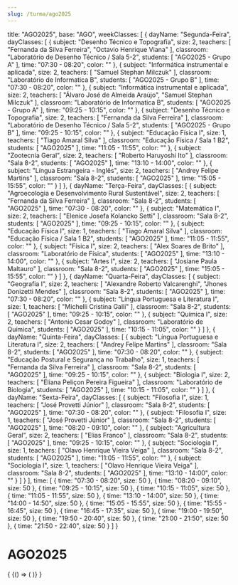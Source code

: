 ```yaml
---
slug: /turma/ago2025
---
```

  title: "AGO2025",
  base: "AGO",
  weekClasses: [
    {
      dayName: "Segunda-Feira",
      dayClasses: [
        {
          subject: "Desenho Técnico e Topografia",
          size: 2,
          teachers: [
            "Fernanda da Silva Ferreira",
            "Octavio Henrique Viana"
          ],
          classroom: "Laboratório de Desenho Técnico / Sala 5-2",
          students: [
            "AGO2025 - Grupo A"
          ],
          time: "07:30 - 08:20",
          color: ""
        },
        {
          subject: "Informática instrumental e aplicada",
          size: 2,
          teachers: [
            "Samuel Stephan Milczuk"
          ],
          classroom: "Laboratório de Informatica B",
          students: [
            "AGO2025 - Grupo B"
          ],
          time: "07:30 - 08:20",
          color: ""
        },
        {
          subject: "Informática instrumental e aplicada",
          size: 2,
          teachers: [
            "Álvaro José de Almeida Araújo",
            "Samuel Stephan Milczuk"
          ],
          classroom: "Laboratório de Informatica B",
          students: [
            "AGO2025 - Grupo A"
          ],
          time: "09:25 - 10:15",
          color: ""
        },
        {
          subject: "Desenho Técnico e Topografia",
          size: 2,
          teachers: [
            "Fernanda da Silva Ferreira"
          ],
          classroom: "Laboratório de Desenho Técnico / Sala 5-2",
          students: [
            "AGO2025 - Grupo B"
          ],
          time: "09:25 - 10:15",
          color: ""
        },
        {
          subject: "Educação Física I",
          size: 1,
          teachers: [
            "Tiago Amaral Silva"
          ],
          classroom: "Educação Física / Sala 1 B2",
          students: [
            "AGO2025"
          ],
          time: "11:05 - 11:55",
          color: ""
        },
        {
          subject: "Zootecnia Geral",
          size: 2,
          teachers: [
            "Roberto Haruyoshi Ito"
          ],
          classroom: "Sala 8-2",
          students: [
            "AGO2025"
          ],
          time: "13:10 - 14:00",
          color: ""
        },
        {
          subject: "Língua Estrangeira - Inglês",
          size: 2,
          teachers: [
            "Andrey Felipe Martins"
          ],
          classroom: "Sala 8-2",
          students: [
            "AGO2025"
          ],
          time: "15:05 - 15:55",
          color: ""
        }
      ]
    },
    {
      dayName: "Terça-Feira",
      dayClasses: [
        {
          subject: "Agroecologia e Desenvolvimento Rural Sustentável",
          size: 2,
          teachers: [
            "Fernanda da Silva Ferreira"
          ],
          classroom: "Sala 8-2",
          students: [
            "AGO2025"
          ],
          time: "07:30 - 08:20",
          color: ""
        },
        {
          subject: "Matemática I",
          size: 2,
          teachers: [
            "Elenice Josefa Kolancko Setti"
          ],
          classroom: "Sala 8-2",
          students: [
            "AGO2025"
          ],
          time: "09:25 - 10:15",
          color: ""
        },
        {
          subject: "Educação Física I",
          size: 1,
          teachers: [
            "Tiago Amaral Silva"
          ],
          classroom: "Educação Física / Sala 1 B2",
          students: [
            "AGO2025"
          ],
          time: "11:05 - 11:55",
          color: ""
        },
        {
          subject: "Física I",
          size: 2,
          teachers: [
            "Alex Soares de Brito"
          ],
          classroom: "Laboratório de Física",
          students: [
            "AGO2025"
          ],
          time: "13:10 - 14:00",
          color: ""
        },
        {
          subject: "Artes I",
          size: 2,
          teachers: [
            "Josiane Paula Maltauro"
          ],
          classroom: "Sala 8-2",
          students: [
            "AGO2025"
          ],
          time: "15:05 - 15:55",
          color: ""
        }
      ]
    },
    {
      dayName: "Quarta-Feira",
      dayClasses: [
        {
          subject: "Geografia I",
          size: 2,
          teachers: [
            "Alexandre Roberto Valcarenghi",
            "Jhones Donizetti Mendes"
          ],
          classroom: "Sala 8-2",
          students: [
            "AGO2025"
          ],
          time: "07:30 - 08:20",
          color: ""
        },
        {
          subject: "Língua Portuguesa e Literatura I",
          size: 1,
          teachers: [
            "Michelli Cristina Galli"
          ],
          classroom: "Sala 8-2",
          students: [
            "AGO2025"
          ],
          time: "09:25 - 10:15",
          color: ""
        },
        {
          subject: "Química I",
          size: 2,
          teachers: [
            "Antonio Cesar Godoy"
          ],
          classroom: "Laboratório de Química",
          students: [
            "AGO2025"
          ],
          time: "10:15 - 11:05",
          color: ""
        }
      ]
    },
    {
      dayName: "Quinta-Feira",
      dayClasses: [
        {
          subject: "Língua Portuguesa e Literatura I",
          size: 2,
          teachers: [
            "Andrey Felipe Martins"
          ],
          classroom: "Sala 8-2",
          students: [
            "AGO2025"
          ],
          time: "07:30 - 08:20",
          color: ""
        },
        {
          subject: "Educação Postural e Segurança no Trabalho",
          size: 1,
          teachers: [
            "Fernanda da Silva Ferreira"
          ],
          classroom: "Sala 8-2",
          students: [
            "AGO2025"
          ],
          time: "09:25 - 10:15",
          color: ""
        },
        {
          subject: "Biologia I",
          size: 2,
          teachers: [
            "Eliana Peliçon Pereira Figueira"
          ],
          classroom: "Laboratório de Biologia",
          students: [
            "AGO2025"
          ],
          time: "10:15 - 11:05",
          color: ""
        }
      ]
    },
    {
      dayName: "Sexta-Feira",
      dayClasses: [
        {
          subject: "Filosofia I",
          size: 1,
          teachers: [
            "José Provetti Júnior"
          ],
          classroom: "Sala 8-2",
          students: [
            "AGO2025"
          ],
          time: "07:30 - 08:20",
          color: ""
        },
        {
          subject: "Filosofia I",
          size: 1,
          teachers: [
            "José Provetti Júnior"
          ],
          classroom: "Sala 8-2",
          students: [
            "AGO2025"
          ],
          time: "08:20 - 09:10",
          color: ""
        },
        {
          subject: "Agricultura Geral",
          size: 2,
          teachers: [
            "Elias Franco"
          ],
          classroom: "Sala 8-2",
          students: [
            "AGO2025"
          ],
          time: "09:25 - 10:15",
          color: ""
        },
        {
          subject: "Sociologia I",
          size: 1,
          teachers: [
            "Olavo Henrique Vieira Veiga"
          ],
          classroom: "Sala 8-2",
          students: [
            "AGO2025"
          ],
          time: "11:05 - 11:55",
          color: ""
        },
        {
          subject: "Sociologia I",
          size: 1,
          teachers: [
            "Olavo Henrique Vieira Veiga"
          ],
          classroom: "Sala 8-2",
          students: [
            "AGO2025"
          ],
          time: "13:10 - 14:00",
          color: ""
        }
      ]
    }
  ],
  time: [
    {
      time: "07:30 - 08:20",
      size: 50
    },
    {
      time: "08:20 - 09:10",
      size: 50
    },
    {
      time: "09:25 - 10:15",
      size: 50
    },
    {
      time: "10:15 - 11:05",
      size: 50
    },
    {
      time: "11:05 - 11:55",
      size: 50
    },
    {
      time: "13:10 - 14:00",
      size: 50
    },
    {
      time: "14:00 - 14:50",
      size: 50
    },
    {
      time: "15:05 - 15:55",
      size: 50
    },
    {
      time: "15:55 - 16:45",
      size: 50
    },
    {
      time: "16:45 - 17:35",
      size: 50
    },
    {
      time: "19:00 - 19:50",
      size: 50
    },
    {
      time: "19:50 - 20:40",
      size: 50
    },
    {
      time: "21:00 - 21:50",
      size: 50
    },
    {
      time: "21:50 - 22:40",
      size: 50
    }
  ]
}

# AGO2025

<div>
  {
    <BrowserOnly>
      {() => (
        <Grid
          title={data.title}
          weekClasses={data.weekClasses}
          time={data.time}
        />
      )}
    </BrowserOnly>
  }
</div>
